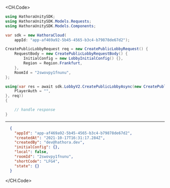 
<CH.Code>
```csharp CreatePublicLobby.cs
using HathoraUnitySDK;
using HathoraUnitySDK.Models.Requests;
using HathoraUnitySDK.Models.Components;

var sdk = new HathoraCloud(
    appId: "app-af469a92-5b45-4565-b3c4-b79878de67d2");

CreatePublicLobbyRequest req = new CreatePublicLobbyRequest() {
    RequestBody = new CreatePublicLobbyRequestBody() {
        InitialConfig = new LobbyInitialConfig() {},
        Region = Region.Frankfurt,
    },
    RoomId = "2swovpy1fnunu",
};

using(var res = await sdk.LobbyV2.CreatePublicLobbyAsync(new CreatePublicLobbySecurity() {
    PlayerAuth = "",
}, req))
{

    // handle response
}
```
---

```json Example Response
  {
    "appId": "app-af469a92-5b45-4565-b3c4-b79878de67d2",
    "createdAt": "2021-10-17T16:31:17.284Z",
    "createdBy": "dev@hathora.dev",
    "initialConfig": {},
    "local": false,
    "roomId": "2swovpy1fnunu",
    "shortCode": "LFG4",
    "state": {}
  }
```
</CH.Code>
